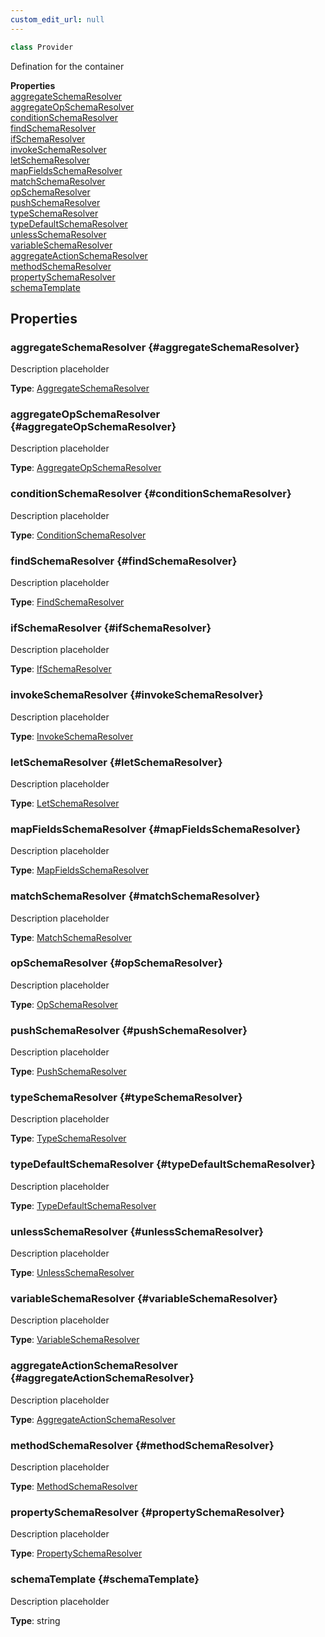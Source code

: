 ```yaml
---
custom_edit_url: null
---
```


```ts
class Provider
```

<div>

</div>

Defination for the container

<div className="container">
  <div className="row mb-2"><div className="col col--12"><strong>Properties</strong></div></div>
  <div className="row"><div className="col col--12"><a href="#aggregateSchemaResolver">aggregateSchemaResolver</a><br/><a href="#aggregateOpSchemaResolver">aggregateOpSchemaResolver</a><br/><a href="#conditionSchemaResolver">conditionSchemaResolver</a><br/><a href="#findSchemaResolver">findSchemaResolver</a><br/><a href="#ifSchemaResolver">ifSchemaResolver</a><br/><a href="#invokeSchemaResolver">invokeSchemaResolver</a><br/><a href="#letSchemaResolver">letSchemaResolver</a><br/><a href="#mapFieldsSchemaResolver">mapFieldsSchemaResolver</a><br/><a href="#matchSchemaResolver">matchSchemaResolver</a><br/><a href="#opSchemaResolver">opSchemaResolver</a><br/><a href="#pushSchemaResolver">pushSchemaResolver</a><br/><a href="#typeSchemaResolver">typeSchemaResolver</a><br/><a href="#typeDefaultSchemaResolver">typeDefaultSchemaResolver</a><br/><a href="#unlessSchemaResolver">unlessSchemaResolver</a><br/><a href="#variableSchemaResolver">variableSchemaResolver</a><br/><a href="#aggregateActionSchemaResolver">aggregateActionSchemaResolver</a><br/><a href="#methodSchemaResolver">methodSchemaResolver</a><br/><a href="#propertySchemaResolver">propertySchemaResolver</a><br/><a href="#schemaTemplate">schemaTemplate</a></div></div>
</div>

## Properties

### aggregateSchemaResolver {#aggregateSchemaResolver}

<div>

</div>

Description placeholder

**Type**: [AggregateSchemaResolver](AggregateSchemaResolver)

### aggregateOpSchemaResolver {#aggregateOpSchemaResolver}

<div>

</div>

Description placeholder

**Type**: [AggregateOpSchemaResolver](AggregateOpSchemaResolver)

### conditionSchemaResolver {#conditionSchemaResolver}

<div>

</div>

Description placeholder

**Type**: [ConditionSchemaResolver](ConditionSchemaResolver)

### findSchemaResolver {#findSchemaResolver}

<div>

</div>

Description placeholder

**Type**: [FindSchemaResolver](FindSchemaResolver)

### ifSchemaResolver {#ifSchemaResolver}

<div>

</div>

Description placeholder

**Type**: [IfSchemaResolver](IfSchemaResolver)

### invokeSchemaResolver {#invokeSchemaResolver}

<div>

</div>

Description placeholder

**Type**: [InvokeSchemaResolver](InvokeSchemaResolver)

### letSchemaResolver {#letSchemaResolver}

<div>

</div>

Description placeholder

**Type**: [LetSchemaResolver](LetSchemaResolver)

### mapFieldsSchemaResolver {#mapFieldsSchemaResolver}

<div>

</div>

Description placeholder

**Type**: [MapFieldsSchemaResolver](MapFieldsSchemaResolver)

### matchSchemaResolver {#matchSchemaResolver}

<div>

</div>

Description placeholder

**Type**: [MatchSchemaResolver](MatchSchemaResolver)

### opSchemaResolver {#opSchemaResolver}

<div>

</div>

Description placeholder

**Type**: [OpSchemaResolver](OpSchemaResolver)

### pushSchemaResolver {#pushSchemaResolver}

<div>

</div>

Description placeholder

**Type**: [PushSchemaResolver](PushSchemaResolver)

### typeSchemaResolver {#typeSchemaResolver}

<div>

</div>

Description placeholder

**Type**: [TypeSchemaResolver](TypeSchemaResolver)

### typeDefaultSchemaResolver {#typeDefaultSchemaResolver}

<div>

</div>

Description placeholder

**Type**: [TypeDefaultSchemaResolver](TypeDefaultSchemaResolver)

### unlessSchemaResolver {#unlessSchemaResolver}

<div>

</div>

Description placeholder

**Type**: [UnlessSchemaResolver](UnlessSchemaResolver)

### variableSchemaResolver {#variableSchemaResolver}

<div>

</div>

Description placeholder

**Type**: [VariableSchemaResolver](VariableSchemaResolver)

### aggregateActionSchemaResolver {#aggregateActionSchemaResolver}

<div>

</div>

Description placeholder

**Type**: [AggregateActionSchemaResolver](AggregateActionSchemaResolver)

### methodSchemaResolver {#methodSchemaResolver}

<div>

</div>

Description placeholder

**Type**: [MethodSchemaResolver](MethodSchemaResolver)

### propertySchemaResolver {#propertySchemaResolver}

<div>

</div>

Description placeholder

**Type**: [PropertySchemaResolver](PropertySchemaResolver)

### schemaTemplate {#schemaTemplate}

<div>

</div>

Description placeholder

**Type**: string

